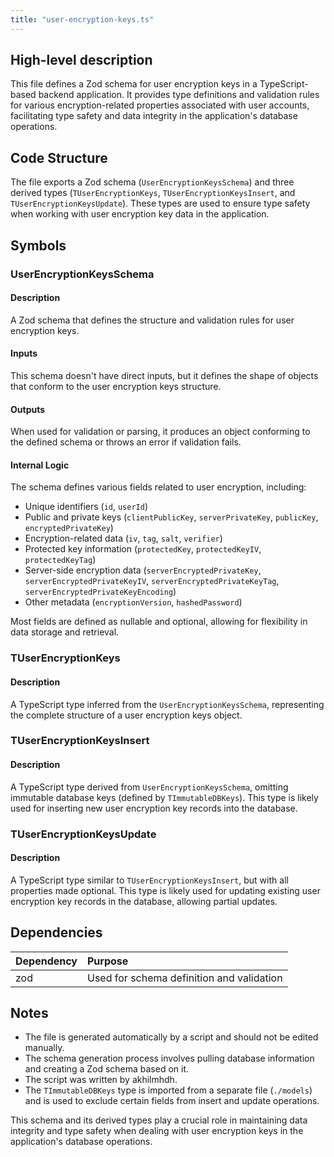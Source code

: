 ```yaml
---
title: "user-encryption-keys.ts"
---
```


## High-level description
This file defines a Zod schema for user encryption keys in a TypeScript-based backend application. It provides type definitions and validation rules for various encryption-related properties associated with user accounts, facilitating type safety and data integrity in the application's database operations.

## Code Structure
The file exports a Zod schema (`UserEncryptionKeysSchema`) and three derived types (`TUserEncryptionKeys`, `TUserEncryptionKeysInsert`, and `TUserEncryptionKeysUpdate`). These types are used to ensure type safety when working with user encryption key data in the application.

## Symbols

### UserEncryptionKeysSchema
#### Description
A Zod schema that defines the structure and validation rules for user encryption keys.

#### Inputs
This schema doesn't have direct inputs, but it defines the shape of objects that conform to the user encryption keys structure.

#### Outputs
When used for validation or parsing, it produces an object conforming to the defined schema or throws an error if validation fails.

#### Internal Logic
The schema defines various fields related to user encryption, including:
- Unique identifiers (`id`, `userId`)
- Public and private keys (`clientPublicKey`, `serverPrivateKey`, `publicKey`, `encryptedPrivateKey`)
- Encryption-related data (`iv`, `tag`, `salt`, `verifier`)
- Protected key information (`protectedKey`, `protectedKeyIV`, `protectedKeyTag`)
- Server-side encryption data (`serverEncryptedPrivateKey`, `serverEncryptedPrivateKeyIV`, `serverEncryptedPrivateKeyTag`, `serverEncryptedPrivateKeyEncoding`)
- Other metadata (`encryptionVersion`, `hashedPassword`)

Most fields are defined as nullable and optional, allowing for flexibility in data storage and retrieval.

### TUserEncryptionKeys
#### Description
A TypeScript type inferred from the `UserEncryptionKeysSchema`, representing the complete structure of a user encryption keys object.

### TUserEncryptionKeysInsert
#### Description
A TypeScript type derived from `UserEncryptionKeysSchema`, omitting immutable database keys (defined by `TImmutableDBKeys`). This type is likely used for inserting new user encryption key records into the database.

### TUserEncryptionKeysUpdate
#### Description
A TypeScript type similar to `TUserEncryptionKeysInsert`, but with all properties made optional. This type is likely used for updating existing user encryption key records in the database, allowing partial updates.

## Dependencies
| Dependency | Purpose |
|:-----------|:--------|
| zod | Used for schema definition and validation |

## Notes
- The file is generated automatically by a script and should not be edited manually.
- The schema generation process involves pulling database information and creating a Zod schema based on it.
- The script was written by akhilmhdh.
- The `TImmutableDBKeys` type is imported from a separate file (`./models`) and is used to exclude certain fields from insert and update operations.

This schema and its derived types play a crucial role in maintaining data integrity and type safety when dealing with user encryption keys in the application's database operations.
